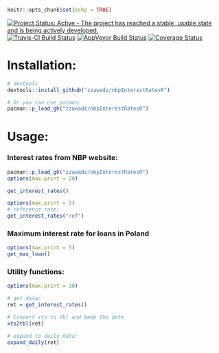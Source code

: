```r
knitr::opts_chunk$set(echo = TRUE)
```

[![Project Status: Active - The project has reached a stable, usable state and is being actively developed.](http://www.repostatus.org/badges/latest/active.svg)](http://www.repostatus.org/#active)
[![Travis-CI Build Status](https://travis-ci.org/zzawadz/nbpInterestRatesR.svg?branch=master)](https://travis-ci.org/zzawadz/nbpInterestRatesR)
[![AppVeyor Build Status](https://ci.appveyor.com/api/projects/status/github/zzawadz/nbpInterestRatesR?branch=master&svg=true)](https://ci.appveyor.com/project/zzawadz/nbpInterestRatesR)
[![Coverage Status](https://img.shields.io/codecov/c/github/zzawadz/nbpInterestRatesR/master.svg)](https://codecov.io/github/zzawadz/nbpInterestRatesR?branch=master)

# Installation:

```r
# devtools
devtools::install_github("zzawadz/nbpInterestRatesR")

# Or you can use pacman:
pacman::p_load_gh("zzawadz/nbpInterestRatesR")
```

# Usage:

### Interest rates from NBP website:

```r
pacman::p_load_gh("zzawadz/nbpInterestRatesR")
options(max.print = 20)

get_interest_rates()

options(max.print = 5)
# reference rate:
get_interest_rates("ref")

```

### Maximum interest rate for loans in Poland

```r
options(max.print = 5)
get_max_loan()
```

### Utility functions:

```r
options(max.print = 30)

# get data:
ret = get_interest_rates()

# Convert xts to tbl and keep the date
xts2tbl(ret)

# expand to daily data:
expand_daily(ret)
```
